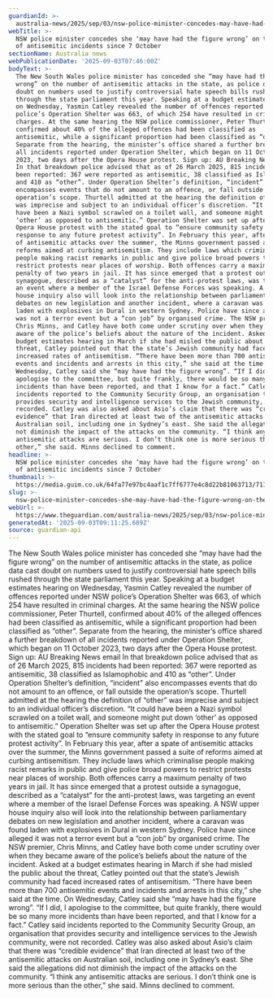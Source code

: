 ```yaml
---
guardianId: >-
  australia-news/2025/sep/03/nsw-police-minister-concedes-may-have-had-number-wrong-antisemitic-incidents-since-7-october
webTitle: >-
  NSW police minister concedes she ‘may have had the figure wrong’ on the number
  of antisemitic incidents since 7 October
sectionName: Australia news
webPublicationDate: '2025-09-03T07:46:00Z'
bodyText: >-
  The New South Wales police minister has conceded she “may have had the figure
  wrong” on the number of antisemitic attacks in the state, as police data cast
  doubt on numbers used to justify controversial hate speech bills rushed
  through the state parliament this year. Speaking at a budget estimates hearing
  on Wednesday, Yasmin Catley revealed the number of offences reported under NSW
  police’s Operation Shelter was 663, of which 254 have resulted in criminal
  charges. At the same hearing the NSW police commissioner, Peter Thurtell,
  confirmed about 40% of the alleged offences had been classified as
  antisemitic, while a significant proportion had been classified as “other”.
  Separate from the hearing, the minister’s office shared a further breakdown of
  all incidents reported under Operation Shelter, which began on 11 October
  2023, two days after the Opera House protest. Sign up: AU Breaking News email
  In that breakdown police advised that as of 26 March 2025, 815 incidents had
  been reported: 367 were reported as antisemitic, 38 classified as Islamophobic
  and 410 as “other”. Under Operation Shelter’s definition, “incident” also
  encompasses events that do not amount to an offence, or fall outside the
  operation’s scope. Thurtell admitted at the hearing the definition of “other”
  was imprecise and subject to an individual officer’s discretion. “It could
  have been a Nazi symbol scrawled on a toilet wall, and someone might put down
  ‘other’ as opposed to antisemitic.” Operation Shelter was set up after the
  Opera House protest with the stated goal to “ensure community safety in
  response to any future protest activity”. In February this year, after a spate
  of antisemitic attacks over the summer, the Minns government passed a suite of
  reforms aimed at curbing antisemitism. They include laws which criminalise
  people making racist remarks in public and give police broad powers to
  restrict protests near places of worship. Both offences carry a maximum
  penalty of two years in jail. It has since emerged that a protest outside a
  synagogue, described as a “catalyst” for the anti-protest laws, was targeting
  an event where a member of the Israel Defense Forces was speaking. A NSW upper
  house inquiry also will look into the relationship between parliamentary
  debates on new legislation and another incident, where a caravan was found
  laden with explosives in Dural in western Sydney. Police have since alleged it
  was not a terror event but a “con job” by organised crime. The NSW premier,
  Chris Minns, and Catley have both come under scrutiny over when they became
  aware of the police’s beliefs about the nature of the incident. Asked at a
  budget estimates hearing in March if she had misled the public about the
  threat, Catley pointed out that the state’s Jewish community had faced
  increased rates of antisemitism. “There have been more than 700 antisemitic
  events and incidents and arrests in this city,” she said at the time. On
  Wednesday, Catley said she “may have had the figure wrong”. “If I did, I
  apologise to the committee, but quite frankly, there would be so many more
  incidents than have been reported, and that I know for a fact.” Catley said
  incidents reported to the Community Security Group, an organisation that
  provides security and intelligence services to the Jewish community, were not
  recorded. Catley was also asked about Asio’s claim that there was “credible
  evidence” that Iran directed at least two of the antisemitic attacks on
  Australian soil, including one in Sydney’s east. She said the allegations did
  not diminish the impact of the attacks on the community. “I think any
  antisemitic attacks are serious. I don’t think one is more serious than the
  other,” she said. Minns declined to comment.
headline: >-
  NSW police minister concedes she ‘may have had the figure wrong’ on the number
  of antisemitic incidents since 7 October
thumbnail: >-
  https://media.guim.co.uk/64fa77e97bc4aaf1c7ff6777e4c8d22b81063713/711_0_6312_5052/500.jpg
slug: >-
  nsw-police-minister-concedes-she-may-have-had-the-figure-wrong-on-the-number-of-antisemitic-incidents-since-7-october
webUrl: >-
  https://www.theguardian.com/australia-news/2025/sep/03/nsw-police-minister-concedes-may-have-had-number-wrong-antisemitic-incidents-since-7-october
generatedAt: '2025-09-03T09:11:25.689Z'
source: guardian-api
---
```

The New South Wales police minister has conceded she “may have had the figure wrong” on the number of antisemitic attacks in the state, as police data cast doubt on numbers used to justify controversial hate speech bills rushed through the state parliament this year. Speaking at a budget estimates hearing on Wednesday, Yasmin Catley revealed the number of offences reported under NSW police’s Operation Shelter was 663, of which 254 have resulted in criminal charges. At the same hearing the NSW police commissioner, Peter Thurtell, confirmed about 40% of the alleged offences had been classified as antisemitic, while a significant proportion had been classified as “other”. Separate from the hearing, the minister’s office shared a further breakdown of all incidents reported under Operation Shelter, which began on 11 October 2023, two days after the Opera House protest. Sign up: AU Breaking News email In that breakdown police advised that as of 26 March 2025, 815 incidents had been reported: 367 were reported as antisemitic, 38 classified as Islamophobic and 410 as “other”. Under Operation Shelter’s definition, “incident” also encompasses events that do not amount to an offence, or fall outside the operation’s scope. Thurtell admitted at the hearing the definition of “other” was imprecise and subject to an individual officer’s discretion. “It could have been a Nazi symbol scrawled on a toilet wall, and someone might put down ‘other’ as opposed to antisemitic.” Operation Shelter was set up after the Opera House protest with the stated goal to “ensure community safety in response to any future protest activity”. In February this year, after a spate of antisemitic attacks over the summer, the Minns government passed a suite of reforms aimed at curbing antisemitism. They include laws which criminalise people making racist remarks in public and give police broad powers to restrict protests near places of worship. Both offences carry a maximum penalty of two years in jail. It has since emerged that a protest outside a synagogue, described as a “catalyst” for the anti-protest laws, was targeting an event where a member of the Israel Defense Forces was speaking. A NSW upper house inquiry also will look into the relationship between parliamentary debates on new legislation and another incident, where a caravan was found laden with explosives in Dural in western Sydney. Police have since alleged it was not a terror event but a “con job” by organised crime. The NSW premier, Chris Minns, and Catley have both come under scrutiny over when they became aware of the police’s beliefs about the nature of the incident. Asked at a budget estimates hearing in March if she had misled the public about the threat, Catley pointed out that the state’s Jewish community had faced increased rates of antisemitism. “There have been more than 700 antisemitic events and incidents and arrests in this city,” she said at the time. On Wednesday, Catley said she “may have had the figure wrong”. “If I did, I apologise to the committee, but quite frankly, there would be so many more incidents than have been reported, and that I know for a fact.” Catley said incidents reported to the Community Security Group, an organisation that provides security and intelligence services to the Jewish community, were not recorded. Catley was also asked about Asio’s claim that there was “credible evidence” that Iran directed at least two of the antisemitic attacks on Australian soil, including one in Sydney’s east. She said the allegations did not diminish the impact of the attacks on the community. “I think any antisemitic attacks are serious. I don’t think one is more serious than the other,” she said. Minns declined to comment.
